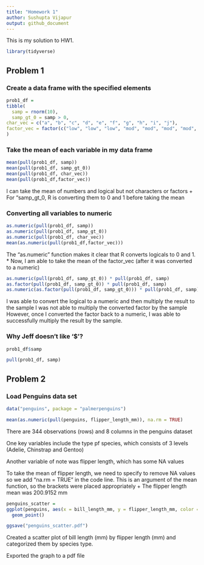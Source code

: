 ```yaml
---
title: "Homework 1"
author: Sushupta Vijapur
output: github_document
---
```

This is my solution to HW1.

``` r
library(tidyverse)
```

## Problem 1

### Create a data frame with the specified elements

``` r
prob1_df = 
tibble(
  samp = rnorm(10),
  samp_gt_0 = samp > 0,
char_vec = c("a", "b", "c", "d", "e", "f", "g", "h", "i", "j"),
factor_vec = factor(c("low", "low", "low", "mod", "mod", "mod", "mod", "high", "high", "high"))
)
```

### Take the mean of each variable in my data frame

```r
mean(pull(prob1_df, samp))
mean(pull(prob1_df, samp_gt_0))
mean(pull(prob1_df, char_vec))
mean(pull(prob1_df,factor_vec))
```

I can take the mean of numbers and logical but not characters or factors
  + For "samp_gt_0, R is converting them to 0 and 1 before      taking the mean

### Converting all variables to numeric
```r
as.numeric(pull(prob1_df, samp))
as.numeric(pull(prob1_df, samp_gt_0))
as.numeric(pull(prob1_df, char_vec))
mean(as.numeric(pull(prob1_df,factor_vec)))
```

The "as.numeric" function makes it clear that R converts logicals to 0 and 1.
* Now, I am able to take the mean of the factor_vec (after     it was converted to a numeric)

```r
as.numeric(pull(prob1_df, samp_gt_0)) * pull(prob1_df, samp)
as.factor(pull(prob1_df, samp_gt_0)) * pull(prob1_df, samp)
as.numeric(as.factor(pull(prob1_df, samp_gt_0))) * pull(prob1_df, samp)
```

I was able to convert the logical to a numeric and then multiply the result to the sample
I was not able to multiply the converted factor by the sample
However, once I converted the factor back to a numeric, I was able to successfully multiply the result by the sample.

### Why Jeff doesn't like '$'?

```r
prob1_df$samp

pull(prob1_df, samp)
```


## Problem 2

### Load Penguins data set
```r
data("penguins", package = "palmerpenguins")

mean(as.numeric(pull(penguins, flipper_length_mm)), na.rm = TRUE)
```
There are 344 observations (rows) and 8 columns in the penguins dataset

One key variables include the type pf species, which        consists of 3 levels (Adelie, Chinstrap and Gentoo)

Another variable of note was flipper length, which has      some NA values 

To take the mean of flipper length, we need to specify      to remove NA values so we add "na.rm = TRUE" in the         code line. This is an argument of the mean function, so     the brackets were placed appropriately
  + The flipper length mean was 200.9152 mm


```r
penguins_scatter = 
ggplot(penguins, aes(x = bill_length_mm, y = flipper_length_mm, color = species)) +
  geom_point()

ggsave("penguins_scatter.pdf")
```

Created a scatter plot of bill length (mm) by flipper length (mm) and categorized them by species type. 

Exported the graph to a pdf file
